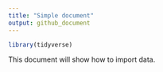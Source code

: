 ```yaml
---
title: "Simple document"
output: github_document
---
```


```r
library(tidyverse)
```

This document will show how to import data.
